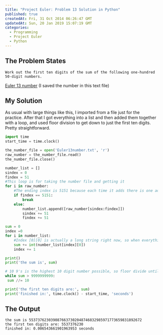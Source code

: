 ```yaml
---
title: "Project Euler: Problem 13 Solution in Python"
published: true
createdAt: Fri, 31 Oct 2014 06:26:47 GMT
updatedAt: Sun, 20 Jan 2019 15:07:19 GMT
categories:
  - Programming
  - Project Euler
  - Python
---
```


## The Problem States

```text
Work out the first ten digits of the sum of the following one-hundred 50-digit numbers.
```

[Euler 13 number](/media/posts/project-euler-problem-13-solution-in-python/Euler13number.txt) (I saved the number in this text file)

## My Solution

As usual with large things like this, I imported from a file just for the practice. After that I got everything into
a list and then added them together with a loop, and used floor division to get down to just the first ten digits.
Pretty straightforward.

```python
import time
start_time = time.clock()

the_number_file = open('Euler13number.txt', 'r')
raw_number = the_number_file.read()
the_number_file.close()

number_list = []
sindex = 0
findex = 51
#This loop is for taking the number file and getting it
for i in raw_number:
    #The ending index is 5151 because each time it adds there is one added (50 + 1)
    if findex == 5151:
        break
    else:
        number_list.append([raw_number[sindex:findex]])
        sindex += 51
        findex += 51

sum = 0
index =0
for i in number_list:
    #Index [0][0] is actually a long string right now, so when everything converts to integers, it only goes through this list 100 times
    sum += int(number_list[index][0])
    index += 1

print()
print('the sum is', sum)

# 10 9's is the highest 10 digit number possible, so floor divide until I get something lower than that
while sum > 9999999999:
 sum //= 10

print('the first ten digits are:', sum)
print('finished in:', time.clock() - start_time, 'seconds')
```

## The Output

```text
the sum is 5537376230390876637302048746832985971773659831892672
the first ten digits are: 5537376230
finished in: 0.006543661901963953 seconds
```
